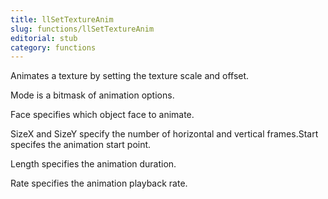 ```yaml
---
title: llSetTextureAnim
slug: functions/llSetTextureAnim
editorial: stub
category: functions
---
```


<LSLFunction name="llSetTextureAnim"/>

Animates a texture by setting the texture scale and offset.

Mode is a bitmask of animation options.

Face specifies which object face to animate.

SizeX and SizeY specify the number of horizontal and vertical frames.Start specifes the animation start point.

Length specifies the animation duration.

Rate specifies the animation playback rate.
